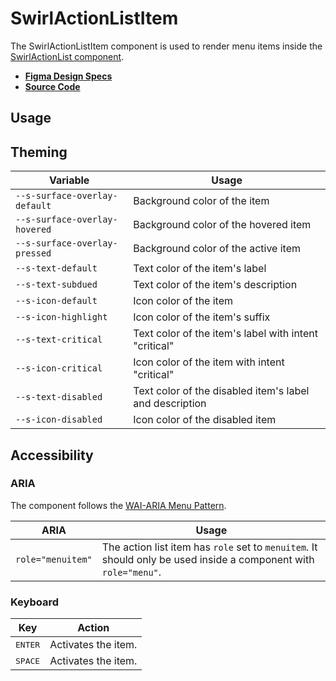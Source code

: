 
<Meta title="Components/SwirlActionListItem" />

# SwirlActionListItem

The SwirlActionListItem component is used to render menu items inside the
[SwirlActionList component](?path=/docs/components-swirlactionlist--swirl-action-list).

- **[Figma Design Specs](https://www.figma.com/file/iRHiAFsHxnzux8gQ9EjlZe/Flip-Components?node-id=2%3A10)**
- **[Source Code](https://github.com/flip-corp/swirl/tree/main/packages/swirl-components/src/components/swirl-action-list-item)**

## Usage

<Canvas withSource="open">
  <Story id="components-swirlactionlistitem--swirl-action-list-item" />
</Canvas>

<ArgsTable story="." />

## Theming

| Variable                      | Usage                                                   |
| ----------------------------- | ------------------------------------------------------- |
| `--s-surface-overlay-default` | Background color of the item                            |
| `--s-surface-overlay-hovered` | Background color of the hovered item                    |
| `--s-surface-overlay-pressed` | Background color of the active item                     |
| `--s-text-default`            | Text color of the item's label                          |
| `--s-text-subdued`            | Text color of the item's description                    |
| `--s-icon-default`            | Icon color of the item                                  |
| `--s-icon-highlight`          | Icon color of the item's suffix                         |
| `--s-text-critical`           | Text color of the item's label with intent "critical"   |
| `--s-icon-critical`           | Icon color of the item with intent "critical"           |
| `--s-text-disabled`           | Text color of the disabled item's label and description |
| `--s-icon-disabled`           | Icon color of the disabled item                         |

## Accessibility

### ARIA

The component follows the
[WAI-ARIA Menu Pattern](https://www.w3.org/WAI/ARIA/apg/patterns/menu/).

| ARIA              | Usage                                                                                                            |
| ----------------- | ---------------------------------------------------------------------------------------------------------------- |
| `role="menuitem"` | The action list item has `role` set to `menuitem`. It should only be used inside a component with `role="menu"`. |

### Keyboard

| Key              | Action              |
| ---------------- | ------------------- |
| <kbd>ENTER</kbd> | Activates the item. |
| <kbd>SPACE</kbd> | Activates the item. |

